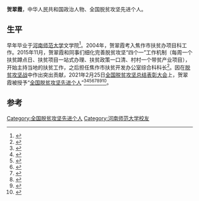 '''贺翠霞'''，中华人民共和国政治人物、全国脱贫攻坚先进个人。

== 生平 ==
早年毕业于[[河南师范大学|河南师范大学]]文学院<ref>{{Cite web|title=我院校友获全国脱贫攻坚先进个人荣誉称号|url=https://www.htu.edu.cn/zwx/2021/0226/c13451a188973/page.htm|accessdate=2021-04-01|work=www.htu.edu.cn|archive-date=2021-04-05|archive-url=https://web.archive.org/web/20210405110724/https://www.htu.edu.cn/zwx/2021/0226/c13451a188973/page.htm|dead-url=no}}</ref>。2004年，贺翠霞考入焦作市扶贫办项目科工作。2015年11月，贺翠霞和同事们细化完善脱贫攻坚“四个一”工作机制（每周一个扶贫蹲点日、扶贫项目一站式办理、扶贫政策一口清、村村一个带贫产业项目），开始主持当地的扶贫工作，之后担任焦作市扶贫开发办公室综合科科长<ref>{{Cite web|title=“荣誉属于焦作扶贫铁军” _焦作日报数字报_焦作网WWW.JZRB.COM|url=http://epaper.jzrb.com/html/2021-03/01/content_628998.htm|accessdate=2021-04-01|work=epaper.jzrb.com|archive-date=2021-04-05|archive-url=https://web.archive.org/web/20210405110822/http://epaper.jzrb.com/html/2021-03/01/content_628998.htm|dead-url=no}}</ref>。因在[[脱贫攻坚战|脱贫攻坚战]]中作出突出贡献，2021年2月25日[[全国脱贫攻坚总结表彰大会|全国脱贫攻坚总结表彰大会]]上，贺翠霞被授予“[[全国脱贫攻坚先进个人|全国脱贫攻坚先进个人]]”<ref>{{Cite web|title=市领导集中收听收看全国脱贫攻坚总结表彰大会_焦作市人民政府|url=http://www.jiaozuo.gov.cn/sitesources/jiaozuo/page_pc/ywdt/xwtt/articled76a0ac3ce6e4506ae4ec1c143e9e62d.html|accessdate=2021-04-01|work=www.jiaozuo.gov.cn}}</ref><ref>{{Cite web|title=关于全国脱贫攻坚先进个人先进集体拟表彰对象的公示|url=https://www.chinanews.com/gn/2021/02-10/9409480.shtml|accessdate=2021-03-12|work=[[中新网|中新网]]|archive-date=2021-02-15|archive-url=https://web.archive.org/web/20210215003222/http://www.chinanews.com/gn/2021/02-10/9409480.shtml|dead-url=no}}</ref><ref>{{Cite web|title=全国脱贫攻坚1981名先进个人和1501个先进集体名单发布|url=https://www.thepaper.cn/newsDetail_forward_11460123|accessdate=2021-03-12|work=[[澎湃新闻|澎湃新闻]]|archive-date=2021-02-28|archive-url=https://web.archive.org/web/20210228125058/https://www.thepaper.cn/newsDetail_forward_11460123|dead-url=no}}</ref><ref>{{Cite web|title=全国脱贫攻坚先进个人1981名、先进集体1501个 名单公布|url=https://www.bjnews.com.cn/detail/161425514215596.html|accessdate=2021-03-12|work=[[北京新闻网|北京新闻网]]}}</ref><ref>{{cite web | title=关于表彰全国脱贫攻坚先进个人和先进集体的决定 | website=人民日报 | date=2013-07-17 | url=http://paper.people.com.cn/rmrb/html/2021-02/26/nw.D110000renmrb_20210226_4-03.htm | language=zh | access-date=2021-03-17}}</ref><ref>{{cite web | title=全国脱贫攻坚先进个人名单 | website=光明日报-光明网 | url=https://epaper.gmw.cn/gmrb/html/2021-02/26/nw.D110000gmrb_20210226_1-08.htm | language=zh | access-date=2021-03-17}}</ref><ref>{{cite web | title=全国脱贫攻坚1981名先进个人和1501个先进集体名单发布 | website=东方网 | date=2021-02-25 | url=https://n.eastday.com/pnews/161425172177019915 | language=zh | access-date=2021-03-17}}</ref><ref>{{cite web | title=中共中央国务院关于表彰全国脱贫攻坚先进个人和先进集体的决定 | website=[[环球网|环球网]] | url=https://china.huanqiu.com/article/424sBpZGkdl | language=zh | access-date=2021-03-17}}</ref>。

==参考==
{{Reflist}}

[[Category:全国脱贫攻坚先进个人|Category:全国脱贫攻坚先进个人]]
[[Category:河南师范大学校友|Category:河南师范大学校友]]